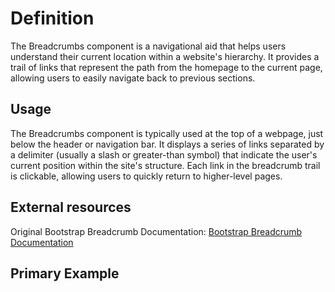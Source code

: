 

<Meta title="Breadcrumbs" of={breadcrumbStories} />

<div className="sb-unstyled">

# Definition

The Breadcrumbs component is a navigational aid that helps users understand their current location within a website's hierarchy. It provides a trail of links that represent the path from the homepage to the current page, allowing users to easily navigate back to previous sections.

## Usage

The Breadcrumbs component is typically used at the top of a webpage, just below the header or navigation bar. It displays a series of links separated by a delimiter (usually a slash or greater-than symbol) that indicate the user's current position within the site's structure. Each link in the breadcrumb trail is clickable, allowing users to quickly return to higher-level pages.

## External resources

Original Bootstrap Breadcrumb Documentation: [Bootstrap Breadcrumb Documentation](https://getbootstrap.com/docs/5.3/components/breadcrumb/)

## Primary Example

<Canvas of={breadcrumbStories.Simple} />

</div>

